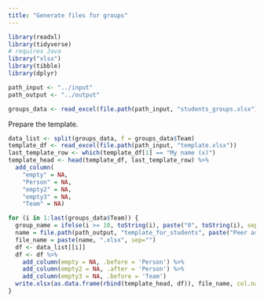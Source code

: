 ```yaml
---
title: "Generate files for groups"
---
```


```r
library(readxl)
library(tidyverse)
# requires Java
library("xlsx")
library(tibble)
library(dplyr)
```

```r
path_input <- "../input"
path_output <- "../output"
```


```r
groups_data <- read_excel(file.path(path_input, "students_groups.xlsx"))
```
Prepare the template.
```r
data_list <- split(groups_data, f = groups_data$Team) 
template_df <- read_excel(file.path(path_input, "template.xlsx"))
last_template_row <- which(template_df[1] == "My name (x)")
template_head <- head(template_df, last_template_row) %>%
  add_column(
    "empty" = NA,
    "Person" = NA,
    "empty2" = NA,
    "empty3" = NA,
    "Team" = NA)
```

```r
for (i in 1:last(groups_data$Team)) {
  group_name = ifelse(i >= 10, toString(i), paste("0", toString(i), sep =""))
  name = file.path(path_output, "template_for_students", paste("Peer assessment Team", group_name))
  file_name = paste(name, ".xlsx", sep="")
  df <- data_list[[i]]
  df <- df %>% 
    add_column(empty = NA, .before = 'Person') %>%
    add_column(empty2 = NA, .after = 'Person') %>%
    add_column(empty3 = NA, .before = 'Team') 
  write.xlsx(as.data.frame(rbind(template_head, df)), file_name, col.names = FALSE, showNA = FALSE, row.names = FALSE)
}
```





